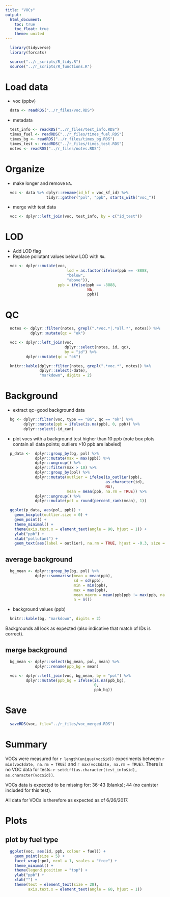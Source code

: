 ```yaml
---
title: "VOCs"
output:
  html_document:
    toc: true
    toc_float: true
    theme: united
---
```


```r
  library(tidyverse)
  library(forcats)
```

```r
  source("../r_scripts/R_tidy.R")
  source("../r_scripts/R_functions.R")
```

# Load data

 * voc (ppbv)

```r
  data <- readRDS("../r_files/voc.RDS")
```

* metadata

```r
  test_info <- readRDS("../r_files/test_info.RDS")
  times_fuel <- readRDS("../r_files/times_fuel.RDS")
  times_bg <- readRDS("../r_files/times_bg.RDS")
  times_test <- readRDS("../r_files/times_test.RDS")
  notes <- readRDS("../r_files/notes.RDS")
```

# Organize

* make longer and remove `NA`.

```r
  voc <- data %>% dplyr::rename(id_kf = voc_kf_id) %>%
                  tidyr::gather("pol", "ppb", starts_with("voc_"))
```

* merge with test data

```r
  voc <- dplyr::left_join(voc, test_info, by = c("id_test"))
```

# LOD

* Add LOD flag
* Replace pollutant values below LOD with `NA`.

```r
  voc <- dplyr::mutate(voc,
                           lod = as.factor(ifelse(ppb == -8888,
                           "below",
                           "above")),
                       ppb = ifelse(ppb == -8888,
                                    NA,
                                    ppb))
```

# QC

```r
  notes <- dplyr::filter(notes, grepl(".*voc.*|.*all.*", notes)) %>%
           dplyr::mutate(qc = "ok")
```

```r
  voc <- dplyr::left_join(voc,
                          dplyr::select(notes, id, qc),
                          by = "id") %>%
         dplyr::mutate(qc = "ok")
```

```r
  knitr::kable(dplyr::filter(notes, grepl(".*voc.*", notes)) %>%
               dplyr::select(-date),
               "markdown", digits = 2)
```

# Background

* extract qc=good background data

```r
  bg <- dplyr::filter(voc, type == "BG", qc == "ok") %>%
        dplyr::mutate(ppb = ifelse(is.na(ppb), 0, ppb)) %>%
        dplyr::select(-id_can)
```

* plot vocs with a background test higher than 10 ppb (note box plots contain all data points; outliers >10 ppb are labeled)

```r
  p_data <-  dplyr::group_by(bg, pol) %>%
             dplyr::mutate(max = max(ppb)) %>%
             dplyr::ungroup() %>%
             dplyr::filter(max > 10) %>%
             dplyr::group_by(pol) %>%
             dplyr::mutate(outlier = ifelse(is_outlier(ppb),
                                            as.character(id),
                                            NA),
                           mean = mean(ppb, na.rm = TRUE)) %>%
             dplyr::ungroup() %>%
             dplyr::mutate(pct = round(percent_rank(mean), 1))

  ggplot(p_data, aes(pol, ppb)) +
    geom_boxplot(outlier.size = 0) +
    geom_point() +
    theme_minimal() +
    theme(axis.text.x = element_text(angle = 90, hjust = 1)) +
    ylab("ppb") +
    xlab("pollutant") +
    geom_text(aes(label = outlier), na.rm = TRUE, hjust = -0.3, size = 4)

```

## average background

```r
  bg_mean <- dplyr::group_by(bg, pol) %>%
             dplyr::summarise(mean = mean(ppb),
                              sd = sd(ppb),
                              min = min(ppb),
                              max = max(ppb),
                              mean_maxrm = mean(ppb[ppb != max(ppb, na.rm = TRUE)]),
                              n = n())
```

* background values (ppb)

```r
  knitr::kable(bg, "markdown", digits = 2)
```

Backgrounds all look as expected (also indicative that match of IDs is correct). 

## merge background

```r
  bg_mean <- dplyr::select(bg_mean, pol, mean) %>%
             dplyr::rename(ppb_bg = mean)

  voc <- dplyr::left_join(voc, bg_mean, by = "pol") %>%
         dplyr::mutate(ppb_bg = ifelse(is.na(ppb_bg), 
                                       0,
                                       ppb_bg))
```

# Save

```r
  saveRDS(voc, file="../r_files/voc_merged.RDS")
```

# Summary

VOCs were measured for `r length(unique(voc$id))` experiments between `r min(voc$date, na.rm = TRUE)` and `r max(voc$date, na.rm = TRUE)`. There is no VOC data for tests: `r setdiff(as.character(test_info$id), as.character(voc$id))`.

VOCs data is expected to be missing for: 36-43 (blanks); 44 (no canister included for this test).

All data for VOCs is therefore as expected as of 6/26/2017. 

# Plots

## plot by fuel type

```r
  ggplot(voc, aes(id, ppb, colour = fuel)) +
    geom_point(size = 5) +
    facet_wrap(~pol, ncol = 1, scales = "free") +
    theme_minimal() +
    theme(legend.position = "top") +
    ylab("ppb") +
    xlab("") +
    theme(text = element_text(size = 28),
          axis.text.x = element_text(angle = 60, hjust = 1))
```
